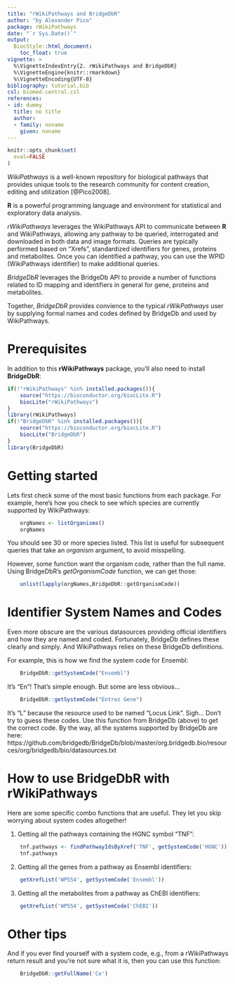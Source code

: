 ```yaml
---
title: "rWikiPathways and BridgeDbR"
author: "by Alexander Pico"
package: rWikiPathways
date: "`r Sys.Date()`"
output: 
  BiocStyle::html_document:
    toc_float: true
vignette: >
  %\VignetteIndexEntry{2. rWikiPathways and BridgeDbR}
  %\VignetteEngine{knitr::rmarkdown}
  %\VignetteEncoding{UTF-8}
bibliography: tutorial.bib
csl: biomed-central.csl
references:
- id: dummy
  title: no title
  author:
  - family: noname
    given: noname
---
```

```r
knitr::opts_chunk$set(
  eval=FALSE
)
```

*WikiPathways* is a well-known repository for biological pathways that provides unique tools to the research community for content creation, editing and utilization [@Pico2008].

**R** is a powerful programming language and environment for statistical and exploratory data analysis.

*rWikiPathways* leverages the WikiPathways API to communicate between **R** and WikiPathways, allowing any pathway to be queried, interrogated and downloaded in both data and image formats. Queries are typically performed based on "Xrefs", standardized identifiers for genes, proteins and metabolites. Once you can identified a pathway, you can use the WPID (WikiPathways identifier) to make additional queries.

*BridgeDbR* leverages the BridgeDb API to provide a number of functions related to 
ID mapping and identifiers in general for gene, proteins and metabolites.

Together, *BridgeDbR* provides convience to the typical *rWikPathways* user by supplying formal names and codes defined by BridgeDb and used by WikiPathways.

# Prerequisites

In addition to this **rWikiPathways** package, you'll also need to install **BridgeDbR**:

```r
if(!"rWikiPathways" %in% installed.packages()){
    source("https://bioconductor.org/biocLite.R")
    biocLite("rWikiPathways")
}
library(rWikiPathways)
if(!"BridgeDbR" %in% installed.packages()){
    source("https://bioconductor.org/biocLite.R")
    biocLite("BridgeDbR")
}
library(BridgeDbR)
```

# Getting started
Lets first check some of the most basic functions from each package. For example, here's how you check to see which species are currently supported by WikiPathways:

```r
    orgNames <- listOrganisms()
    orgNames
```

You should see 30 or more species listed. This list is useful for subsequent queries that take an *organism* argument, to avoid misspelling.  

However, some function want the organism code, rather than the full name. Using BridgeDbR's *getOrganismCode* function, we can get those:
```r
    unlist(lapply(orgNames,BridgeDbR::getOrganismCode))
```

# Identifier System Names and Codes
Even more obscure are the various datasources providing official identifiers and how they are named and coded. Fortunately, BridgeDb defines these clearly and simply. And WikiPathways relies on these BridgeDb definitions. 

For example, this is how we find the system code for Ensembl:
```r
    BridgeDbR::getSystemCode("Ensembl")
```

It's "En"! That's simple enough. But some are less obvious...
```r
    BridgeDbR::getSystemCode("Entrez Gene")
```

It's "L" because the resource used to be named "Locus Link". Sigh... Don't try to guess these codes. Use this function from BridgeDb (above) to get the correct code. By the way, all the systems supported by BridgeDb are here:
https://github.com/bridgedb/BridgeDb/blob/master/org.bridgedb.bio/resources/org/bridgedb/bio/datasources.txt

# How to use BridgeDbR with rWikiPathways
Here are some specific combo functions that are useful. They let you skip worrying about system codes altogether!

1. Getting all the pathways containing the HGNC symbol "TNF":

```r
    tnf.pathways <- findPathwayIdsByXref('TNF', getSystemCode('HGNC'))
    tnf.pathways
```

2. Getting all the genes from a pathway as Ensembl identifiers:
```r
    getXrefList('WP554', getSystemCode('Ensembl'))
```

3. Getting all the metabolites from a pathway as ChEBI identifiers:
```r
    getXrefList('WP554', getSystemCode('ChEBI'))
```

# Other tips

And if you ever find yourself with a system code, e.g., from a rWikiPathways return result and you're not sure what it is, then you can use this function:

```r
    BridgeDbR::getFullName('Ce')
```